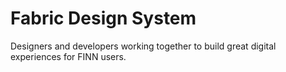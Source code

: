 # Fabric Design System

Designers and developers working together to build great digital experiences for FINN users.
